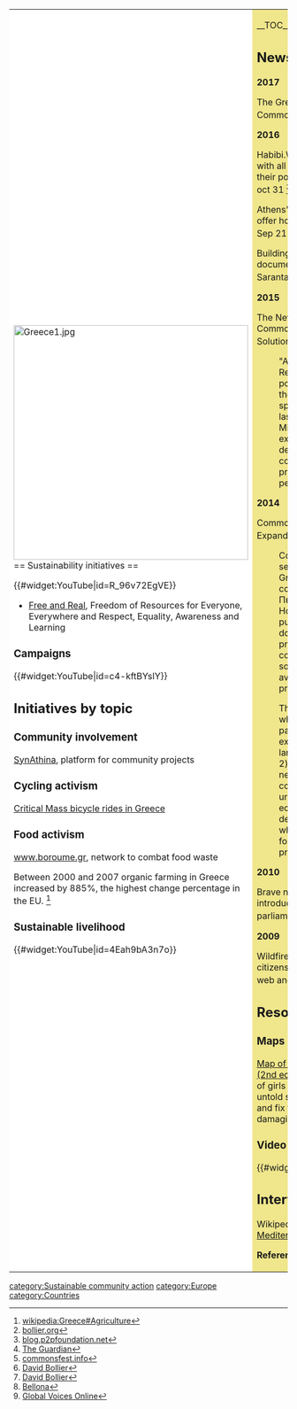 {| cellpadding="8" cellspacing="0"
|- valign="top" 
| style="background:white" width="52%"|
[[File:Greece1.jpg|424px]]<br clear=left>
== Sustainability initiatives ==

{{#widget:YouTube|id=R_96v72EgVE}}

*[http://www.freeandreal.org/ Free and Real], Freedom of Resources for Everyone, Everywhere and Respect, Equality, Awareness and Learning

=== Campaigns ===

{{#widget:YouTube|id=c4-kftBYslY}}

== Initiatives by topic ==

=== Community involvement ===

[http://www.synathina.gr/el/ SynAthina], platform for community projects 

=== Cycling activism ===

[[wikia:criticalmass:Greece|Critical Mass bicycle rides in Greece]]

=== Food activism ===

[http://translate.google.com/translate?sl=el&tl=en&js=n&prev=_t&hl=en&ie=UTF-8&layout=2&eotf=1&u=http://www.boroume.gr/ www.boroume.gr], network to combat food waste

Between 2000 and 2007 organic farming in Greece increased by 885%, the highest change percentage in the EU. <ref>[[wikipedia:Greece#Agriculture]]</ref>

=== Sustainable livelihood ===

{{#widget:YouTube|id=4Eah9bA3n7o}}

| style="background:khaki" |

__TOC__

== News and comment ==

'''2017'''

The Greek Left Takes Stock of the Commons, Mar 1 <ref>[http://bollier.org/blog/greek-left-takes-stock-commons bollier.org]</ref>

'''2016'''

Habibi.Works is a FabLab equipped with all the tools for people to unfold their potential and hone their abilities. oct 31 <ref>[https://blog.p2pfoundation.net/habibi-works-an-intercultural-makerspace/2016/10/31 blog.p2pfoundation.net]</ref>

Athens' unofficial community initiatives offer hope after government failures, Sep 21 <ref>[https://www.theguardian.com/cities/2016/sep/21/athens-unofficial-community-hope-government-failures The Guardian]</ref>

Building Communities of Commons. A documentary on networks at Sarantaporo, Jul 9 <ref>[http://commonsfest.info/en/2016/ikodomontas-kinotites-kinon-ena-ntokimanter-gia-ta-diktia-stin-periochi-tou-sarantaporou/ commonsfest.info]</ref>

'''2015'''

The New Greek Government Endorses Commons-Based, Peer Production Solutions, February 12 <ref>[http://bollier.org/blog/new-greek-government-endorses-commons-based-peer-production-solutions David Bollier]</ref>

:"A commons colleague, John Restakis, wrote about this possibility a week or so before the January 25 elections. Now, speaking to the Greek Parliament last week, the new Deputy Prime Minister Gianni Dragasakis explicitly stated that Greece will develop new sorts of bottom-up, commons-based, peer production models for meeting people’s needs."

'''2014'''

CommonsFest in Greece: A Movement Expands, May 13 <ref>[http://bollier.org/blog/commonsfest-greece-movement-expands David Bollier]</ref> 

:Commons projects and activism seem to be really hopping in Greece:  just last week a collaborative ebook, Πέρααπότοκράτοςκαιτηναγορά: Ηομότιμηπροοπτική, was published in Greece as a free, downloadable pdf file.  The ebook presents a vision for a commons-oriented economy and society.  Print copies will be available at the end of May, at a price defined by the reader.

:The book cites five key reasons why this vision can succeed, particularly in Greece:  1) the extensive micro-ownership of land and other forms of capital; 2) the existing solidarity networks; 3) the rebirth of the cooperative movement; 4) the urgent need for rebuilding the economy; and 5) the decentralized networks of islands which offer a unique case study for the commoning of energy production and distribution.

'''2010'''

Brave new renewable energy bill introduced by Greek government in parliament, <ref>[http://www.bellona.org/articles/articles_2010/new_greek_bill Bellona]</ref> May 5

'''2009'''

Wildfires encroaching on Athens, citizens tracking developments via the web and Twitter, <ref>[http://globalvoicesonline.org/2009/08/24/greece-wildfires-encroaching-on-athens/ Global Voices Online]</ref> August 24

== Resources ==

=== Maps ===

[http://omikronproject.gr/grassroots Map of grassroots groups in Greece (2nd edition)], Omikron Project, a group of girls and guys trying to show the untold side of Greece's current crisis, and fix the image problems that are damaging our country.

=== Video ===

{{#widget:YouTube|id=J5VQR2TVKl8}}

== Interwiki links ==
Wikipedia: [[wikipedia:Greece|Greece]], [[wikipedia:2009 Mediterranean wildfires|2009 Mediterranean wildfires]]


'''References'''
{{Attrib sca ref|Greece}}
<references/>
|}


{{scaendmenu}}
[[category:Sustainable community action]]
[[category:Europe]]
[[category:Countries]]